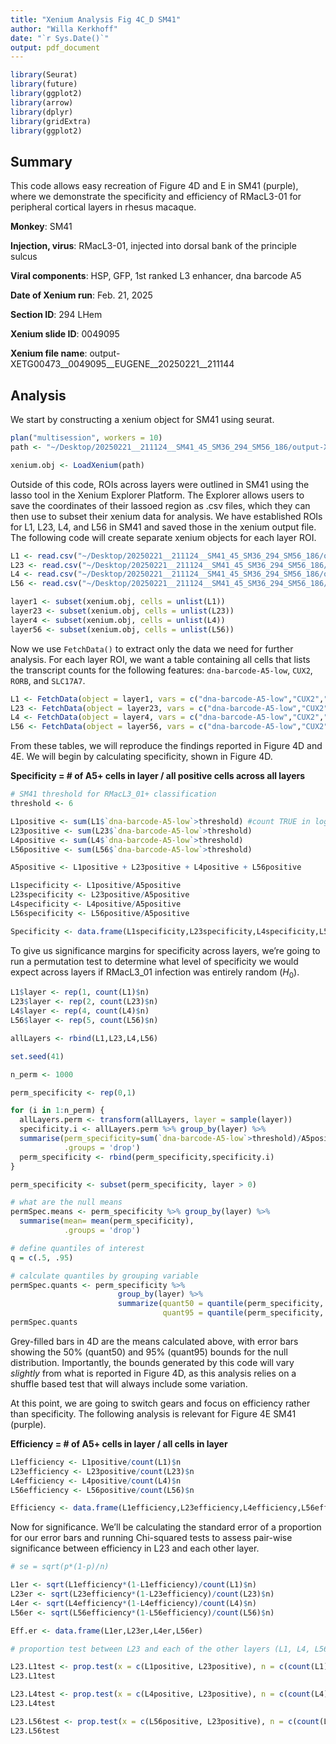 ```yaml
---
title: "Xenium Analysis Fig 4C_D SM41"
author: "Willa Kerkhoff"
date: "`r Sys.Date()`"
output: pdf_document
---
```


```r

library(Seurat)
library(future)
library(ggplot2)
library(arrow)
library(dplyr)
library(gridExtra)
library(ggplot2)

```

## Summary

This code allows easy recreation of Figure 4D and E in SM41 (purple), where we demonstrate 
the specificity and efficiency of RMacL3-01 for peripheral cortical layers in rhesus macaque. 

**Monkey**: SM41

**Injection, virus**: RMacL3-01, injected into dorsal bank of the principle sulcus

**Viral components**: HSP, GFP, 1st ranked L3 enhancer, dna barcode A5

**Date of Xenium run**: Feb. 21, 2025

**Section ID**: 294 LHem

**Xenium slide ID**: 0049095

**Xenium file name**: output-XETG00473__0049095__EUGENE__20250221__211144


## Analysis

We start by constructing a xenium object for SM41 using seurat.

```r

plan("multisession", workers = 10)
path <- "~/Desktop/20250221__211124__SM41_45_SM36_294_SM56_186/output-XETG00473__0049095__EUGENE__20250221__211144"

xenium.obj <- LoadXenium(path)

```

Outside of this code, ROIs across layers were outlined in SM41 using the lasso tool
in the Xenium Explorer Platform. The Explorer allows users to save the coordinates 
of their lassoed region as .csv files, which they can then use to subset their xenium
data for analysis. We have established ROIs for L1, L23, L4, and L56 in SM41 and saved
those in the xenium output file. The following code will create separate xenium objects
for each layer ROI.

```r

L1 <- read.csv("~/Desktop/20250221__211124__SM41_45_SM36_294_SM56_186/output-XETG00473__0049095__EUGENE__20250221__211144/EUGENElayer1_cells_stats.csv")
L23 <- read.csv("~/Desktop/20250221__211124__SM41_45_SM36_294_SM56_186/output-XETG00473__0049095__EUGENE__20250221__211144/EUGENElayer23_cells_stats.csv")
L4 <- read.csv("~/Desktop/20250221__211124__SM41_45_SM36_294_SM56_186/output-XETG00473__0049095__EUGENE__20250221__211144/EUGENElayer4_cells_stats.csv")
L56 <- read.csv("~/Desktop/20250221__211124__SM41_45_SM36_294_SM56_186/output-XETG00473__0049095__EUGENE__20250221__211144/EUGENElayer56_cells_stats.csv")

layer1 <- subset(xenium.obj, cells = unlist(L1))
layer23 <- subset(xenium.obj, cells = unlist(L23))
layer4 <- subset(xenium.obj, cells = unlist(L4))
layer56 <- subset(xenium.obj, cells = unlist(L56))

```

Now we use `FetchData()` to extract only the data we need for further analysis.
For each layer ROI, we want a table containing all cells that lists the transcript 
counts for the following features: `dna-barcode-A5-low`, `CUX2`, `RORB`, and 
`SLC17A7`. 

```r

L1 <- FetchData(object = layer1, vars = c("dna-barcode-A5-low","CUX2","RORB","SLC17A7"), layer = "counts")
L23 <- FetchData(object = layer23, vars = c("dna-barcode-A5-low","CUX2","RORB","SLC17A7"), layer = "counts")
L4 <- FetchData(object = layer4, vars = c("dna-barcode-A5-low","CUX2","RORB","SLC17A7"), layer = "counts")
L56 <- FetchData(object = layer56, vars = c("dna-barcode-A5-low","CUX2","RORB","SLC17A7"), layer = "counts")

```

From these tables, we will reproduce the findings reported in Figure 4D and 4E. We 
will begin by calculating specificity, shown in Figure 4D. 

**Specificity = # of A5+ cells in layer / all positive cells across all layers**

```r

# SM41 threshold for RMacL3_01+ classification
threshold <- 6

L1positive <- sum(L1$`dna-barcode-A5-low`>threshold) #count TRUE in logical vector
L23positive <- sum(L23$`dna-barcode-A5-low`>threshold)
L4positive <- sum(L4$`dna-barcode-A5-low`>threshold)
L56positive <- sum(L56$`dna-barcode-A5-low`>threshold)

A5positive <- L1positive + L23positive + L4positive + L56positive

L1specificity <- L1positive/A5positive
L23specificity <- L23positive/A5positive
L4specificity <- L4positive/A5positive
L56specificity <- L56positive/A5positive

Specificity <- data.frame(L1specificity,L23specificity,L4specificity,L56specificity)


```


To give us significance margins for specificity across layers, we're going to run
a permutation test to determine what level of specificity we would expect across
layers if RMacL3_01 infection was entirely random ($H_0$). 


```r

L1$layer <- rep(1, count(L1)$n)
L23$layer <- rep(2, count(L23)$n)
L4$layer <- rep(4, count(L4)$n)
L56$layer <- rep(5, count(L56)$n)

allLayers <- rbind(L1,L23,L4,L56)

set.seed(41)

n_perm <- 1000

perm_specificity <- rep(0,1)

for (i in 1:n_perm) {
  allLayers.perm <- transform(allLayers, layer = sample(layer))
  specificity.i <- allLayers.perm %>% group_by(layer) %>% 
  summarise(perm_specificity=sum(`dna-barcode-A5-low`>threshold)/A5positive,
            .groups = 'drop')
  perm_specificity <- rbind(perm_specificity,specificity.i)
}

perm_specificity <- subset(perm_specificity, layer > 0)

# what are the null means
permSpec.means <- perm_specificity %>% group_by(layer) %>% 
  summarise(mean= mean(perm_specificity),
            .groups = 'drop')

# define quantiles of interest
q = c(.5, .95)

# calculate quantiles by grouping variable
permSpec.quants <- perm_specificity %>%
                        group_by(layer) %>%
                        summarize(quant50 = quantile(perm_specificity, probs = q[1]), 
                                  quant95 = quantile(perm_specificity, probs = q[2]))
permSpec.quants

```


Grey-filled bars in 4D are the means calculated above, with error bars showing the
50% (quant50) and 95% (quant95) bounds for the null distribution. Importantly, the 
bounds generated by this code will vary *slightly* from what is reported in Figure 4D, 
as this analysis relies on a shuffle based test that will always include some variation. 

At this point, we are going to switch gears and focus on efficiency rather than 
specificity. The following analysis is relevant for Figure 4E SM41 (purple).

**Efficiency = # of A5+ cells in layer / all cells in layer**

```r

L1efficiency <- L1positive/count(L1)$n
L23efficiency <- L23positive/count(L23)$n
L4efficiency <- L4positive/count(L4)$n
L56efficiency <- L56positive/count(L56)$n

Efficiency <- data.frame(L1efficiency,L23efficiency,L4efficiency,L56efficiency)

```


Now for significance. We'll be calculating the standard error of a proportion for 
our error bars and running Chi-squared tests to assess pair-wise significance between
efficiency in L23 and each other layer.

```r

# se = sqrt(p*(1-p)/n)

L1er <- sqrt(L1efficiency*(1-L1efficiency)/count(L1)$n)
L23er <- sqrt(L23efficiency*(1-L23efficiency)/count(L23)$n)
L4er <- sqrt(L4efficiency*(1-L4efficiency)/count(L4)$n)
L56er <- sqrt(L56efficiency*(1-L56efficiency)/count(L56)$n)

Eff.er <- data.frame(L1er,L23er,L4er,L56er)

# proportion test between L23 and each of the other layers (L1, L4, L56)

L23.L1test <- prop.test(x = c(L1positive, L23positive), n = c(count(L1)$n, count(L23)$n))
L23.L1test

L23.L4test <- prop.test(x = c(L4positive, L23positive), n = c(count(L4)$n, count(L23)$n))
L23.L4test

L23.L56test <- prop.test(x = c(L56positive, L23positive), n = c(count(L56)$n, count(L23)$n))
L23.L56test

```




